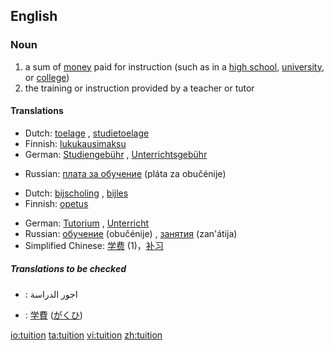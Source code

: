 ==English==
{{wikipedia}}

===Noun===
{{en-noun}}

# a sum of [[money]] paid for instruction (such as in a [[high school]], [[university]], or [[college]])
# the training or instruction provided by a teacher or tutor

====Translations====
{{trans-top|a sum of money paid for instruction}}
*Dutch: [[toelage]] {{f}}, [[studietoelage]] {{f}}
*Finnish: [[lukukausimaksu]]
*German: [[Studiengebühr]] {{f}}, [[Unterrichtsgebühr]] {{f}}
{{trans-mid}}
*Russian: [[плата за обучение]] (pláta za obučénije) {{f}}
{{trans-bottom}}

{{trans-top|the training or instruction provided by a teacher or tutor}}
*Dutch: [[bijscholing]] {{f}}, [[bijles]] {{f}}
*Finnish: [[opetus]]
{{trans-mid}}
*German: [[Tutorium]] {{n}}, [[Unterricht]] {{m}}
*Russian: [[обучение]] (obučénije) {{n}}, [[занятия]] (zan'átija) {{p}}
*Simplified Chinese: [[学费]] (1)，[[补习]]
{{trans-bottom}}

=====Translations to be checked=====
{{checktrans}}
{{top}}
*{{ttbc|Arabic}}: اجور الدراسة
*{{ttbc|Japanese}}: [[学費]] ([[がくひ]])
{{mid}}
{{bottom}}

[[io:tuition]]
[[ta:tuition]]
[[vi:tuition]]
[[zh:tuition]]
